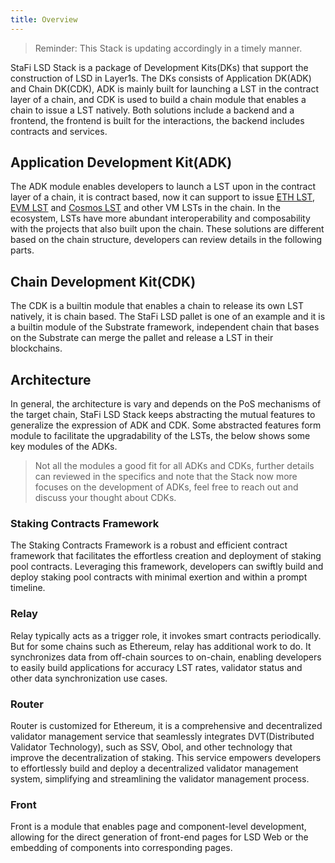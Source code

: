 ```yaml
---
title: Overview
---
```


> Reminder: This Stack is updating accordingly in a timely manner.

StaFi LSD Stack is a package of Development Kits(DKs) that support the construction of LSD in Layer1s. The DKs consists of Application DK(ADK) and Chain DK(CDK), ADK is mainly built for launching a LST in the contract layer of a chain, and CDK is used to build a chain module that enables a chain to issue a LST natively. Both solutions include a backend and a frontend, the frontend is built for the interactions, the backend includes contracts and services.

## Application Development Kit(ADK)

The ADK module enables developers to launch a LST upon in the contract layer of a chain, it is contract based, now it can support to issue [ETH LST](/lsaas/developethlsd/getstarted), [EVM LST](/lsaas/develop_evm_lsd/getstarted) and [Cosmos LST](/lsaas/develop_cosmos_lsd/getstarted) and other VM LSTs in the chain. In the ecosystem, LSTs have more abundant interoperability and composability with the projects that also built upon the chain. These solutions are different based on the chain structure, developers can review details in the following parts.

## Chain Development Kit(CDK)

The CDK is a builtin module that enables a chain to release its own LST natively, it is chain based. The StaFi LSD pallet is one of an example and it is a builtin module of the Substrate framework, independent chain that bases on the Substrate can merge the pallet and release a LST in their blockchains.

## Architecture

In general, the architecture is vary and depends on the PoS mechanisms of the target chain, StaFi LSD Stack keeps abstracting the mutual features to generalize the expression of ADK and CDK. Some abstracted features form module to facilitate the upgradability of the LSTs, the below shows some key modules of the ADKs.

> Not all the modules a good fit for all ADKs and CDKs, further details can reviewed in the specifics and note that the Stack now more focuses on the development of ADKs, feel free to reach out and discuss your thought about CDKs.

### Staking Contracts Framework

The Staking Contracts Framework is a robust and efficient contract framework that facilitates the effortless creation and deployment of staking pool contracts. Leveraging this framework, developers can swiftly build and deploy staking pool contracts with minimal exertion and within a prompt timeline.

### Relay

Relay typically acts as a trigger role, it invokes smart contracts periodically. But for some chains such as Ethereum, relay has additional work to do. It synchronizes data from off-chain sources to on-chain, enabling developers to easily build applications for accuracy LST rates, validator status and other data synchronization use cases.

### Router

Router is customized for Ethereum, it is a comprehensive and decentralized validator management service that seamlessly integrates DVT(Distributed Validator Technology), such as SSV, Obol, and other technology that improve the decentralization of staking. This service empowers developers to effortlessly build and deploy a decentralized validator management system, simplifying and streamlining the validator management process.

### Front

Front is a module that enables page and component-level development, allowing for the direct generation of front-end pages for LSD Web or the embedding of components into corresponding pages.
